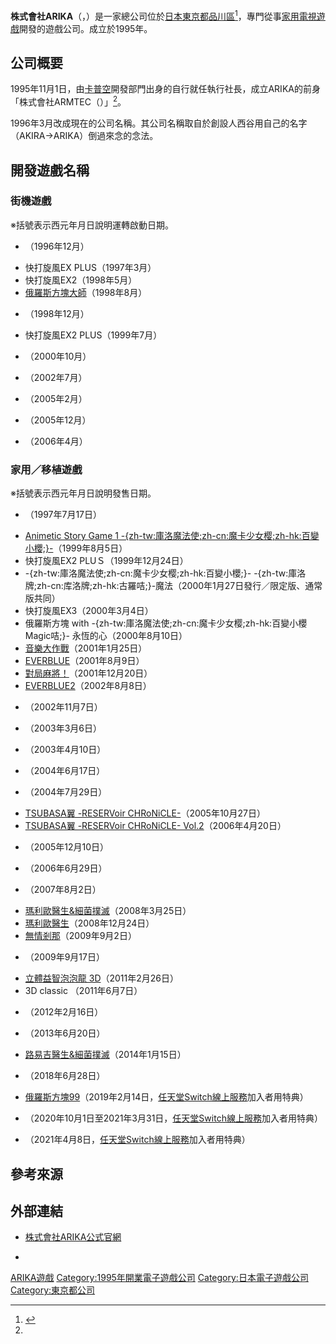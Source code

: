 {{NoteTA
| G1 = Games
}}
{{multiple issues|
{{Notability Unreferenced|time=2016-08-06T15:56:15+00:00}}
{{Primarysources|time=2016-08-06T15:56:15+00:00}}
}}
{{Infobox Company 
| company_name = 株式會社ARIKA
| company_name_en = ARIKA CO.,LTD.
| company_logo = File:Arika logo.png
| company_type = [[株式會社|株式會社]]
| native_name = 株式会社アリカ
| native_name_lang = ja
| foundation = {{Start date and age|df=yes|1995|11|1}}
| location = {{JPN}}[[東京都|東京都]][[品川區|品川區]][[五反田|西五反田]]<br />7-25-5{{lang|ja|オーク}}五反田大樓6樓
| key_people ={{link-ja|西谷亮|西谷亮}}（代表董事社長、創立人）<br />三原一郎（副社長）
| local_code = 8010701014331
| local_code_name = JP
| industry = 情報、通信業
| products = 電腦軟體的企劃、開發、製作、販售 等
| revenue = 50,000,000[[日圓|日圓]]
| capital = 
| num_employees = 
| assets= 
| subsid =
| homepage = http://www.arika.co.jp/ {{ja icon}}<br />{{facebook|co.arika}} {{ja icon}}
| footnotes = 
}}
'''株式會社ARIKA'''（{{lang-ja|株式会社アリカ}}，{{lang-en|ARIKA CO.,LTD.}}）是一家總公司位於[[日本|日本]][[東京都|東京都]][[品川區|品川區]]<ref name="company profile">{{Cite web|url=http://www.arika.co.jp/company/company.html|title=公司概要|work=ARIKA|date=|accessdate=2016-08-06|language=ja|archive-date=2016-08-19|archive-url=https://web.archive.org/web/20160819150636/http://www.arika.co.jp/company/company.html|dead-url=no}}</ref>，專門從事[[家用遊戲機|家用電視遊戲]]開發的遊戲公司。成立於1995年。

== 公司概要 ==
1995年11月1日，由[[卡普空|卡普空]]開發部門出身的{{link-ja|西谷亮|西谷亮}}自行就任執行社長，成立ARIKA的前身「株式會社ARMTEC（{{lang|ja|アームテック}}）」<ref name="company profile" />。

1996年3月改成現在的公司名稱。其公司名稱取自於創設人西谷用自己的名字（AKIRA→ARIKA）倒過來念的念法。

== 開發遊戲名稱 ==
=== 街機遊戲 ===
※括號表示西元年月日說明運轉啟動日期。
* {{link-ja|快打旋風EX|ストリートファイターEX}}（1996年12月）
* 快打旋風EX PLUS（1997年3月）
* 快打旋風EX2（1998年5月）
* [[俄羅斯方塊大師|俄羅斯方塊大師]]（1998年8月）
* {{link-ja|Fighting Layer|ファイティングレイヤー}}（1998年12月）
* 快打旋風EX2 PLUS（1999年7月）
* {{link-ja|俄羅斯方塊大師2|テトリス ジ・アブソリュート ザ・グランドマスター2}}（2000年10月）
* {{link-ja|Technic Beat|テクニクビート}}（2002年7月）
* {{link-ja|俄羅斯方塊大師3 -Terror Instinct-|テトリス ザ・グランドマスター3 -Terror Instinct-}}（2005年2月）
* {{link-ja|超七龍珠Z|超ドラゴンボールZ}}（2005年12月）
* {{link-ja|DRUAGA ONLINE：The Story of AON|ドルアーガオンライン THE STORY OF AON}}（2006年4月）

=== 家用／移植遊戲 ===
※括號表示西元年月日說明發售日期。
* {{link-ja|快打旋風EX PLUS α|ストリートファイターEX}}（1997年7月17日）
* [[百變小櫻#遊戲|Animetic Story Game 1 -{zh-tw:庫洛魔法使;zh-cn:魔卡少女樱;zh-hk:百變小櫻;}-]]（1999年8月5日）
* 快打旋風EX2 PLUＳ（1999年12月24日）
* -{zh-tw:庫洛魔法使;zh-cn:魔卡少女樱;zh-hk:百變小櫻;}- -{zh-tw:庫洛牌;zh-cn:库洛牌;zh-hk:古羅咭;}-魔法（2000年1月27日發行／限定版、通常版共同）
* 快打旋風EX3（2000年3月4日）
* 俄羅斯方塊 with -{zh-tw:庫洛魔法使;zh-cn:魔卡少女樱;zh-hk:百變小櫻Magic咭;}- 永恆的心（2000年8月10日）
* [[音樂大作戰|音樂大作戰]]（2001年1月25日）
* [[EVERBLUE|EVERBLUE]]（2001年8月9日）
* [[對局麻將！|對局麻將！]]（2001年12月20日）
* [[EVERBLUE2|EVERBLUE2]]（2002年8月8日）
* {{link-ja|Technic Beat|テクニクビート}}（2002年11月7日）
* {{link-ja|洛克人EXE Transmission|ロックマンエグゼ トランスミッション}}（2003年3月6日）
* {{link-ja|怒首領蜂大往生|怒首領蜂大往生}}（2003年4月10日）
* {{link-ja|Espgaluda|エスプガルーダ}}（2004年6月17日）
* {{link-ja|THE NIGHTMARE OF DRUAGA|ザ・ナイトメア・オブ・ドルアーガ 不思議のダンジョン}}（2004年7月29日）
* [[TSUBASA翼|TSUBASA翼 -RESERVoir CHRoNiCLE-]]（2005年10月27日）
* [[TSUBASA翼|TSUBASA翼 -RESERVoir CHRoNiCLE- Vol.2]]（2006年4月20日）
* {{link-ja|TETRIS THE GRAND MASTER ACE|テトリス ザ・グランドマスター エース}}（2005年12月10日）
* {{link-ja|超七龍珠Z|超ドラゴンボールZ}}（2006年6月29日）
* {{link-ja|永恒深藍|FOREVER BLUE}}（2007年8月2日）
* [[馬里奥醫生&細菌撲滅|瑪利歐醫生&細菌撲滅]]（2008年3月25日）
* [[馬里奥醫生|瑪利歐醫生]]（2008年12月24日）
* [[無情剎那|無情剎那]]（2009年9月2日）
* {{link-ja|永恆深藍：海洋的呼喚|FOREVER BLUE 海の呼び声}}（2009年9月17日）
* [[立體益智泡泡龍_3D|立體益智泡泡龍 3D]]（2011年2月26日）
* 3D classic {{link-ja|Excite Bike|エキサイトバイク}}（2011年6月7日）
* {{link-ja|鐵拳3D 精華版|鉄拳 3D プライム エディション}}（2012年2月16日）
* {{link-ja|Kuma Tomo|クマ・トモ|Kuma&♥Tomo}}（2013年6月20日）
* [[路易吉醫生&細菌撲滅|路易吉醫生&細菌撲滅]]（2014年1月15日）
* {{link-ja|Fighting EX Layer|ファイティングEXレイヤー}}（2018年6月28日）
* [[俄羅斯方塊99|俄羅斯方塊99]]（2019年2月14日，[[任天堂Switch線上服務|任天堂Switch線上服務]]加入者用特典）
* {{le|超級瑪利歐兄弟35|Super Mario Bros. 35}}（2020年10月1日至2021年3月31日，[[任天堂Switch線上服務|任天堂Switch線上服務]]加入者用特典）
* {{le|吃豆人99|Pac-Man 99}}（2021年4月8日，[[任天堂Switch線上服務|任天堂Switch線上服務]]加入者用特典）

== 參考來源 ==
{{reflist}}

== 外部連結 ==
* [http://www.arika.co.jp/ 株式會社ARIKA公式官網]{{Wayback|url=http://www.arika.co.jp/ |date=20160808113259 }} {{ja icon}}
* {{facebook|co.arika}} {{ja icon}}
{{街頭霸王系列}}
{{DEFAULTSORT:Arika}}
[[Category:ARIKA遊戲|]]
[[Category:1995年開業電子遊戲公司|Category:1995年開業電子遊戲公司]]
[[Category:日本電子遊戲公司|Category:日本電子遊戲公司]]
[[Category:東京都公司|Category:東京都公司]]